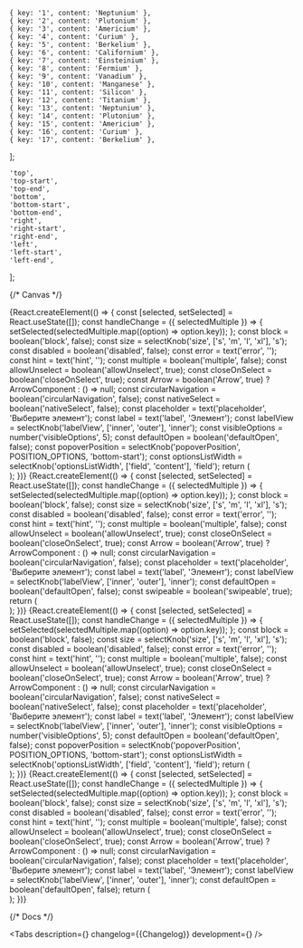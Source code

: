 


    { key: '1', content: 'Neptunium' },
    { key: '2', content: 'Plutonium' },
    { key: '3', content: 'Americium' },
    { key: '4', content: 'Curium' },
    { key: '5', content: 'Berkelium' },
    { key: '6', content: 'Californium' },
    { key: '7', content: 'Einsteinium' },
    { key: '8', content: 'Fermium' },
    { key: '9', content: 'Vanadium' },
    { key: '10', content: 'Manganese' },
    { key: '11', content: 'Silicon' },
    { key: '12', content: 'Titanium' },
    { key: '13', content: 'Neptunium' },
    { key: '14', content: 'Plutonium' },
    { key: '15', content: 'Americium' },
    { key: '16', content: 'Curium' },
    { key: '17', content: 'Berkelium' },
];

    'top',
    'top-start',
    'top-end',
    'bottom',
    'bottom-start',
    'bottom-end',
    'right',
    'right-start',
    'right-end',
    'left',
    'left-start',
    'left-end',
];

<Meta title='Components/Select' component={SelectDesktop} id='Select' />

{/* Canvas */}

<Story name='Select'>
    {React.createElement(() => {
        const [selected, setSelected] = React.useState([]);
        const handleChange = ({ selectedMultiple }) => {
            setSelected(selectedMultiple.map((option) => option.key));
        };
        const block = boolean('block', false);
        const size = selectKnob('size', ['s', 'm', 'l', 'xl'], 's');
        const disabled = boolean('disabled', false);
        const error = text('error', '');
        const hint = text('hint', '');
        const multiple = boolean('multiple', false);
        const allowUnselect = boolean('allowUnselect', true);
        const closeOnSelect = boolean('closeOnSelect', true);
        const Arrow = boolean('Arrow', true) ? ArrowComponent : () => null;
        const circularNavigation = boolean('circularNavigation', false);
        const nativeSelect = boolean('nativeSelect', false);
        const placeholder = text('placeholder', 'Выберите элемент');
        const label = text('label', 'Элемент');
        const labelView = selectKnob('labelView', ['inner', 'outer'], 'inner');
        const visibleOptions = number('visibleOptions', 5);
        const defaultOpen = boolean('defaultOpen', false);
        const popoverPosition = selectKnob('popoverPosition', POSITION_OPTIONS, 'bottom-start');
        const optionsListWidth = selectKnob('optionsListWidth', ['field', 'content'], 'field');
        return (
            <div style={{ backgroundColor: 'transparent' }}>
                <SelectDesktop
                    block={block}
                    size={size}
                    disabled={disabled}
                    error={error}
                    hint={hint}
                    options={options}
                    multiple={multiple}
                    onChange={handleChange}
                    selected={selected}
                    allowUnselect={allowUnselect}
                    closeOnSelect={closeOnSelect}
                    Arrow={Arrow}
                    circularNavigation={circularNavigation}
                    nativeSelect={nativeSelect}
                    placeholder={placeholder}
                    label={label}
                    labelView={labelView}
                    visibleOptions={visibleOptions}
                    defaultOpen={defaultOpen}
                    popoverPosition={popoverPosition}
                    optionsListWidth={optionsListWidth}
                />
            </div>
        );
    })}
</Story>

<Story name='SelectMobile'>
    {React.createElement(() => {
        const [selected, setSelected] = React.useState([]);
        const handleChange = ({ selectedMultiple }) => {
            setSelected(selectedMultiple.map((option) => option.key));
        };
        const block = boolean('block', false);
        const size = selectKnob('size', ['s', 'm', 'l', 'xl'], 's');
        const disabled = boolean('disabled', false);
        const error = text('error', '');
        const hint = text('hint', '');
        const multiple = boolean('multiple', false);
        const allowUnselect = boolean('allowUnselect', true);
        const closeOnSelect = boolean('closeOnSelect', true);
        const Arrow = boolean('Arrow', true) ? ArrowComponent : () => null;
        const circularNavigation = boolean('circularNavigation', false);
        const placeholder = text('placeholder', 'Выберите элемент');
        const label = text('label', 'Элемент');
        const labelView = selectKnob('labelView', ['inner', 'outer'], 'inner');
        const defaultOpen = boolean('defaultOpen', false);
        const swipeable = boolean('swipeable', true);
        return (
            <div style={{ backgroundColor: 'transparent' }}>
                <SelectMobile
                    block={block}
                    size={size}
                    disabled={disabled}
                    error={error}
                    hint={hint}
                    options={options}
                    multiple={multiple}
                    onChange={handleChange}
                    selected={selected}
                    allowUnselect={allowUnselect}
                    closeOnSelect={closeOnSelect}
                    Arrow={Arrow}
                    circularNavigation={circularNavigation}
                    placeholder={placeholder}
                    label={label}
                    labelView={labelView}
                    defaultOpen={defaultOpen}
                    swipeable={swipeable}
                />
            </div>
        );
    })}
</Story>

<Story name='SelectResponsive'>
    {React.createElement(() => {
        const [selected, setSelected] = React.useState([]);
        const handleChange = ({ selectedMultiple }) => {
            setSelected(selectedMultiple.map((option) => option.key));
        };
        const block = boolean('block', false);
        const size = selectKnob('size', ['s', 'm', 'l', 'xl'], 's');
        const disabled = boolean('disabled', false);
        const error = text('error', '');
        const hint = text('hint', '');
        const multiple = boolean('multiple', false);
        const allowUnselect = boolean('allowUnselect', true);
        const closeOnSelect = boolean('closeOnSelect', true);
        const Arrow = boolean('Arrow', true) ? ArrowComponent : () => null;
        const circularNavigation = boolean('circularNavigation', false);
        const nativeSelect = boolean('nativeSelect', false);
        const placeholder = text('placeholder', 'Выберите элемент');
        const label = text('label', 'Элемент');
        const labelView = selectKnob('labelView', ['inner', 'outer'], 'inner');
        const visibleOptions = number('visibleOptions', 5);
        const defaultOpen = boolean('defaultOpen', false);
        const popoverPosition = selectKnob('popoverPosition', POSITION_OPTIONS, 'bottom-start');
        const optionsListWidth = selectKnob('optionsListWidth', ['field', 'content'], 'field');
        return (
            <div style={{ backgroundColor: 'transparent' }}>
                <SelectResponsive
                    block={block}
                    size={size}
                    disabled={disabled}
                    error={error}
                    hint={hint}
                    options={options}
                    multiple={multiple}
                    onChange={handleChange}
                    selected={selected}
                    allowUnselect={allowUnselect}
                    closeOnSelect={closeOnSelect}
                    Arrow={Arrow}
                    circularNavigation={circularNavigation}
                    nativeSelect={nativeSelect}
                    placeholder={placeholder}
                    label={label}
                    labelView={labelView}
                    visibleOptions={visibleOptions}
                    defaultOpen={defaultOpen}
                    popoverPosition={popoverPosition}
                    optionsListWidth={optionsListWidth}
                />
            </div>
        );
    })}
</Story>

<Story name='SelectModalMobile'>
    {React.createElement(() => {
        const [selected, setSelected] = React.useState([]);
        const handleChange = ({ selectedMultiple }) => {
            setSelected(selectedMultiple.map((option) => option.key));
        };
        const block = boolean('block', false);
        const size = selectKnob('size', ['s', 'm', 'l', 'xl'], 's');
        const disabled = boolean('disabled', false);
        const error = text('error', '');
        const hint = text('hint', '');
        const multiple = boolean('multiple', false);
        const allowUnselect = boolean('allowUnselect', true);
        const closeOnSelect = boolean('closeOnSelect', true);
        const Arrow = boolean('Arrow', true) ? ArrowComponent : () => null;
        const circularNavigation = boolean('circularNavigation', false);
        const placeholder = text('placeholder', 'Выберите элемент');
        const label = text('label', 'Элемент');
        const labelView = selectKnob('labelView', ['inner', 'outer'], 'inner');
        const defaultOpen = boolean('defaultOpen', false);
        return (
            <div style={{ backgroundColor: 'transparent' }}>
                <SelectModalMobile
                    block={block}
                    size={size}
                    disabled={disabled}
                    error={error}
                    hint={hint}
                    options={options}
                    multiple={multiple}
                    onChange={handleChange}
                    selected={selected}
                    allowUnselect={allowUnselect}
                    closeOnSelect={closeOnSelect}
                    Arrow={Arrow}
                    circularNavigation={circularNavigation}
                    placeholder={placeholder}
                    label={label}
                    labelView={labelView}
                    defaultOpen={defaultOpen}
                />
            </div>
        );
    })}
</Story>

{/* Docs */}

<ComponentHeader
    name='Select'
    version={packageJson.version}
    package='@alfalab/core-components/select'
    design='https://www.figma.com/file/cdNnkh2QdxuvYLrBm4cubM/Web-%3A%3A-Core-Default-Components?node-id=184%3A19405'
    children='Поле ввода с выпадающим списком.'
/>

<Tabs
    description={<Description />}
    changelog={<Markdown>{Changelog}</Markdown>}
    development={<Development />}
/>
